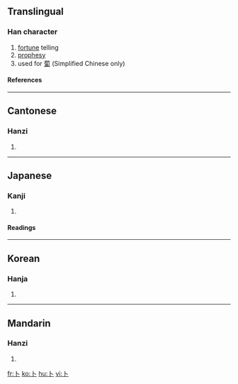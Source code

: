 {{see|蔔|ト}}
==Translingual==
{{Han stroke|[[Image:卜-order.gif]]}}
===Han character===
{{Han char|rn=25|rad=卜|as=00|sn=2|four=2300<sub>0</sub>|canj=卜 (Y)}}
# [[fortune]] telling
# [[prophesy]]
# used for [[蔔]] (Simplified Chinese only)
====References====
{{Han ref|kx=0157.250|dkj=02774|dj=0361.150|hdz=10091.110|uh=535C|ud=21340|bh=A452|bd=42066}}
----
==Cantonese==
===Hanzi===
{{yue-hanzi|jyut=[[buk1]]|y=[[buk1]]}}
# {{defn|Cantonese}}
----
==Japanese==
===Kanji===
{{ja-kanji|grade=8|rs=卜00}}
# {{defn|Japanese}} 
====Readings====
{{ja-readings|on=[[ぼく]] (boku)|kun=[[うらなう]] (uranau), [[うらない]] (uranai)}}
----
==Korean==
===Hanja===
{{ko-hanja|hangeul=복|rv=bok|mr=pok}}
# {{defn|Korean}}
----
==Mandarin==
===Hanzi===
{{cmn-hanzi|tra=蔔|pin=[[bǔ]] ([[bu3]])|wg=pu<sup>3</sup>}}
# {{defn|Mandarin}}

[[fr:卜]]
[[ko:卜]]
[[hu:卜]]
[[vi:卜]]